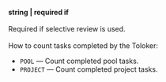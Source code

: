 **string \| required if**<br/><br/>Required if selective review is used.<br/><br/>How to count tasks completed by the Toloker:

- `POOL` — Count completed pool tasks.
- `PROJECT` — Count completed project tasks.